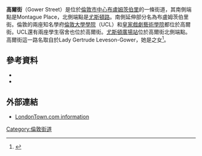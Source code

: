 '''高爾街'''（Gower Street）是位於[[倫敦市中心|倫敦市中心]][[布盧姆茨伯里|布盧姆茨伯里]]的一條街道，其南側端點是Montague Place，北側端點是[[尤斯頓路|尤斯頓路]]。南側延伸部分名為布盧姆茨伯里街。倫敦的兩座知名學府[[倫敦大學學院|倫敦大學學院]]（UCL）和[[皇家戲劇藝術學院|皇家戲劇藝術學院]]都位於高爾街。UCL還有兩座學生宿舍也位於高爾街。[[尤斯頓廣場站|尤斯頓廣場站]]位於高爾街北側端點。高爾街這一路名取自於Lady Gertrude Leveson-Gower，她是{{link-en|約翰·勒維森-高爾|John Leveson-Gower, 1st Earl Gower|第一代高爾伯爵}}之女<ref name="Gower Street, Camden">{{cite web|title=Gower Street, Camden|url=http://hidden-london.com/gazetteer/gower-street/|website=Hidden London|accessdate=12 August 2015|archive-date=2016-08-28|archive-url=https://web.archive.org/web/20160828153450/http://hidden-london.com/gazetteer/gower-street/|dead-url=no}}</ref>。
==參考資料==
{{reflist}}
*{{Citation
| last = Freeman
| first = R. B.
| year = 2007
| title = The Works of Charles Darwin: An Annotated Bibliographical Handlist, 2d online edition
| publisher = [[The_Complete_Works_of_Charles_Darwin_Online|The Complete Works of Charles Darwin Online]]
| url = http://darwin-online.org.uk/content/frameset?itemID=A27b&viewtype=text&pageseq=1
| accessdate = 2010-06-15
| ref = harv
| archive-date = 2011-09-18
| archive-url = https://web.archive.org/web/20110918031351/http://darwin-online.org.uk/content/frameset?itemID=A27b&viewtype=text&pageseq=1
| dead-url = no
}}
*{{Citation 
  | last = Litchfield 
  | first = Henrietta Emma 
  | author-link = Etty Darwin 
  | title = Emma Darwin, A century of family letters, 1792-1896, edited by her daughter Henrietta Litchfield 
  | place = London 
  | publisher = John Murray 
  | year = 1915 
  | url = http://darwin-online.org.uk/EditorialIntroductions/Freeman_EmmaDarwin.html 
  | accessdate = 2009-09-15 
  | archive-date = 2011-05-18 
  | archive-url = https://web.archive.org/web/20110518045929/http://darwin-online.org.uk/EditorialIntroductions/Freeman_EmmaDarwin.html 
  | dead-url = no 
  }}
== 外部連結 ==
{{commons category|Gower Street}}
* [http://www.londontown.com/LondonStreets/gower_street_366.html LondonTown.com information] {{Wayback|url=http://www.londontown.com/LondonStreets/gower_street_366.html |date=20161113202614 }}
{{coord|51.5224|-0.1326|type:landmark_region:GB-CMD|display=title}} <!-- approximate midpoint -->
[[Category:倫敦街道|Category:倫敦街道]]